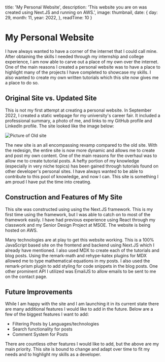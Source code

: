 
  title: 'My Personal Website',
  description: 'This website you are on was created using Next.JS and running on AWS.',
  image: thumbnail,
  date: {
    day: 29,
    month: 11,
    year: 2022,
  },
  readTime: 10
}


# My Personal Website

I have always wanted to have a corner of the internet that I could call mine. After obtaining the skills I needed through my internship and
college experience, I am now able to carve out a place of my own over the internet. One of the main reasons I created a personal website was to have a place to highlight 
many of the projects I have completed to showcase my skills. I also wanted to create my own written tutorials which this site now gives me a place to do 
so.

## Original Site vs. Updated Site

This is not my first attempt at creating a personal website. In September 2022, I created a static webpage for my university's career fair. It included a 
professional summary, a photo of me, and links to my GitHub profile and LinkedIn profile. The site looked like the image below:

<div className='img-article'>
  <Image src={old_site} alt='Picture of Old site' fill className='fitted'/>
</div>

The new site is an all encompassing revamp compared to the old site. With the redesign, the entire site is now more dynamic and allows me to create and post my own content.
One of the main reasons for the overhaul was to allow me to create tutorial posts. A hefty portion of my knowledge (especially in very niche topics) has been gained through
 tutorials found on other developer's personal sites. I have always wanted to be able to contribute to this pool of knowledge, and now I can.
This site is something I am proud I have put the time into creating. 

## Construction and Features of My Site

This site was constructed using using the Next.JS framework. This is my first time using the framework, but I was able to catch on to most of
the framework easily. I have had previous experience using React through my classwork and my Senior Design Project at MSOE. The website is being hosted on AWS.

Many technologies are at play to get this website working. This is a 100% JavaScript based site on the frontend and backend using Next.JS which I already have mentioned. 
I also used MDX to create each of the tutorials and blog posts. Using the remark-math and rehype-katex plugins for MDX allowed me to type mathematical equations in my posts.
I also used the remark-prism plugin to add styling for code snippets in the blog posts. One other prominent API I utilized was EmailJS to allow emails to be sent to me 
on the contact page.

## Future Improvements

While I am happy with the site and I am launching it in its current state there are many additional features I would like to add in the future.
Below are a few of the biggest features I want to add:

* Filtering Posts by Languages/technologies
* Search functionality for posts
* Comment System for Posts

There are countless other features I would like to add, but the above are my main priority. This site is bound to change and adapt over time to fit 
my needs and to highlight my skills as a developer.